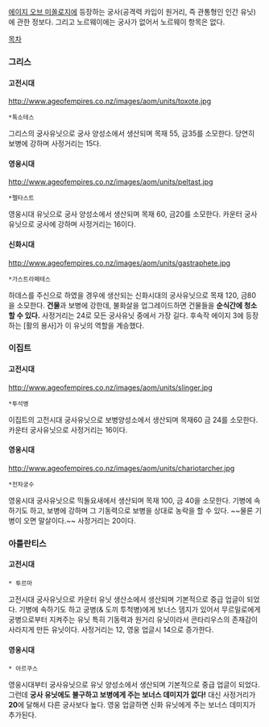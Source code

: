 [[에이지 오브 미쏠로지]]에 등장하는 궁사(공격력 카입이 원거리, 즉 관통형인 인간 유닛)에 관한 정보다. 그리고 노르웨이에는 궁사가 없어서 노르웨이 항목은 없다.

[[목차]]
=== 그리스 ===
==== 고전시대 ==== 
http://www.ageofempires.co.nz/images/aom/units/toxote.jpg
 *톡소테스
그리스의 궁사유닛으로 궁사 양성소에서 생산되며 목재 55, 금35를 소모한다. 당연히 보병에 강하며 사정거리는 15다. 


==== 영웅시대 ====
http://www.ageofempires.co.nz/images/aom/units/peltast.jpg
 *펠타스트
영웅시대 유닛으로 궁사 양성소에서 생산되며 목재 60, 금20를 소모한다. 카운터 궁사 유닛으로 궁사에 강하며 사정거리는 16이다. 


==== 신화시대 ====
http://www.ageofempires.co.nz/images/aom/units/gastraphete.jpg
 *가스트라페테스
하데스를 주신으로 하였을 경우에 생산되는 신화시대의 궁사유닛으로 목재 120, 금80을 소모한다. '''건물'''과 보병에 강한데, 불화살을 업그레이드하면 건물들을 '''순식간에 청소할 수 있다.''' 사정거리는 24로 모든 궁사유닛 중에서 가장 길다. 후속작 에이지 3에 등장하는 [활의 용사]가 이 유닛의 역할을 계승했다.
=== 이집트 ===

==== 고전시대 ====
http://www.ageofempires.co.nz/images/aom/units/slinger.jpg
 *투석병
이집트의 고전시대 궁사유닛으로 보병양성소에서 생산되며 목재60 금 24를 소모한다. 카운터 궁사유닛으로 사정거리는 16이다.

==== 영웅시대 ====
http://www.ageofempires.co.nz/images/aom/units/chariotarcher.jpg
 *전차궁수
영웅시대 궁사유닛으로 믹돌요새에서 생산되며 목재 100, 금 40을 소모한다. 기병에 속하기도 하고, 보병에 강하며 그 기동력으로 보병을 상대로 농락을 할 수 있다. ~~물론 기병이 오면 말살이다.~~ 사정거리는 20이다.


=== 아틀란티스 ===
 
==== 고전시대 ====
 * 투르마 
고전시대 궁사유닛으로 카운터 유닛 생산소에서 생산되며 기본적으로 중급 업글이 되었다. 기병에 속하기도 하고 궁병(& 도끼 투척병)에게 보너스 뎀지가 있어서 무르밀로에게 궁병으로부터 지켜주는 유닛 특히 기동력과 원거리 유닛이라서 콘타리우스의 존재감이 사라지게 만든 유닛이다. 사정거리는 12, 영웅 업글시 14으로 증가한다.

==== 영웅시대 ====
 * 아르쿠스
영웅시대부터 궁사유닛으로 유닛 양성소에서 생산되며 기본적으로 중급 업글이 되었다. 그런데 '''궁사 유닛에도 불구하고 보병에게 주는 보너스 데미지가 없다!''' 대신 사정거리가 '''20'''에 달해서 다른 궁사보다 높다. 영웅 업글하면 신화 유닛에게 주는 보너스 데미지가 추가된다.
